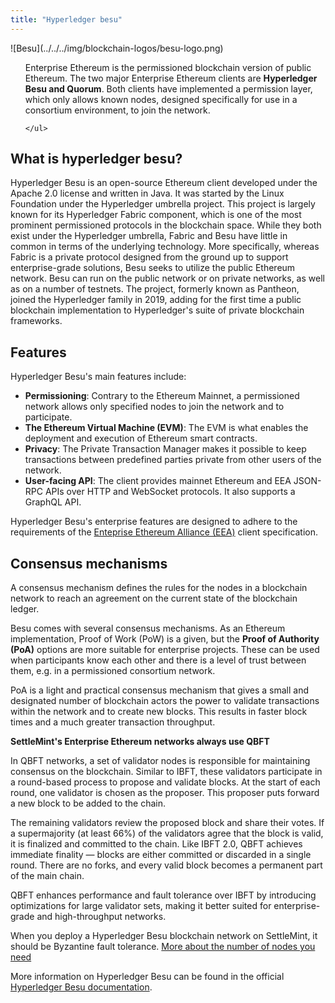 ```yaml
---
title: "Hyperledger besu"
---
```


<div style={{ display: 'flex', alignItems: 'flex-start', gap: '1.5rem' }}>
  <div style={{ flex: '0 0 15%' }}>
  ![Besu](../../../img/blockchain-logos/besu-logo.png)
  </div>
  <div style={{ flex: '1', paddingLeft: '1rem' }}>
    <ul>

Enterprise Ethereum is the permissioned blockchain version of public Ethereum.
The two major Enterprise Ethereum clients are **Hyperledger Besu and Quorum**.
Both clients have implemented a permission layer, which only allows known nodes,
designed specifically for use in a consortium environment, to join the network.

    </ul>

  </div>
</div>

## What is hyperledger besu?

Hyperledger Besu is an open-source Ethereum client developed under the Apache
2.0 license and written in Java. It was started by the Linux Foundation under
the Hyperledger umbrella project. This project is largely known for its
Hyperledger Fabric component, which is one of the most prominent permissioned
protocols in the blockchain space. While they both exist under the Hyperledger
umbrella, Fabric and Besu have little in common in terms of the underlying
technology. More specifically, whereas Fabric is a private protocol designed
from the ground up to support enterprise-grade solutions, Besu seeks to utilize
the public Ethereum network. Besu can run on the public network or on private
networks, as well as on a number of testnets. The project, formerly known as
Pantheon, joined the Hyperledger family in 2019, adding for the first time a
public blockchain implementation to Hyperledger's suite of private blockchain
frameworks.

## Features

Hyperledger Besu's main features include:

- **Permissioning**: Contrary to the Ethereum Mainnet, a permissioned network
  allows only specified nodes to join the network and to participate.
- **The Ethereum Virtual Machine (EVM)**: The EVM is what enables the deployment
  and execution of Ethereum smart contracts.
- **Privacy**: The Private Transaction Manager makes it possible to keep
  transactions between predefined parties private from other users of the
  network.
- **User-facing API**: The client provides mainnet Ethereum and EEA JSON-RPC
  APIs over HTTP and WebSocket protocols. It also supports a GraphQL API.

Hyperledger Besu's enterprise features are designed to adhere to the
requirements of the
[Enteprise Ethereum Alliance (EEA)](https://entethalliance.org/) client
specification.

## Consensus mechanisms

A consensus mechanism defines the rules for the nodes in a blockchain network to
reach an agreement on the current state of the blockchain ledger.

Besu comes with several consensus mechanisms. As an Ethereum implementation,
Proof of Work (PoW) is a given, but the **Proof of Authority (PoA)** options are
more suitable for enterprise projects. These can be used when participants know
each other and there is a level of trust between them, e.g. in a permissioned
consortium network.

PoA is a light and practical consensus mechanism that gives a small and
designated number of blockchain actors the power to validate transactions within
the network and to create new blocks. This results in faster block times and a
much greater transaction throughput.

**SettleMint's Enterprise Ethereum networks always use QBFT**

In QBFT networks, a set of validator nodes is responsible for maintaining
consensus on the blockchain. Similar to IBFT, these validators participate in a
round-based process to propose and validate blocks. At the start of each round,
one validator is chosen as the proposer. This proposer puts forward a new block
to be added to the chain.

The remaining validators review the proposed block and share their votes. If a
supermajority (at least 66%) of the validators agree that the block is valid, it
is finalized and committed to the chain. Like IBFT 2.0, QBFT achieves immediate
finality — blocks are either committed or discarded in a single round. There are
no forks, and every valid block becomes a permanent part of the main chain.

QBFT enhances performance and fault tolerance over IBFT by introducing
optimizations for large validator sets, making it better suited for
enterprise-grade and high-throughput networks.

When you deploy a Hyperledger Besu blockchain network on SettleMint, it should
be Byzantine fault tolerance.
[More about the number of nodes you need](node-types)

More information on Hyperledger Besu can be found in the official
[Hyperledger Besu documentation](https://besu.hyperledger.org/en/stable/).
